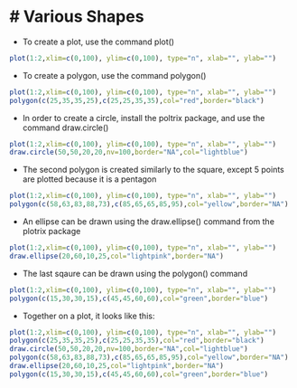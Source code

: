 # Various Shapes
========================================================

- To create a plot, use the command plot()

```r
plot(1:2,xlim=c(0,100), ylim=c(0,100), type="n", xlab="", ylab="")
```

- To create a polygon, use the command polygon()

```r
plot(1:2,xlim=c(0,100), ylim=c(0,100), type="n", xlab="", ylab="")
polygon(c(25,35,35,25),c(25,25,35,35),col="red",border="black")
```

- In order to create a circle, install the poltrix package, and use the command draw.circle()
```r
plot(1:2,xlim=c(0,100), ylim=c(0,100), type="n", xlab="", ylab="")
draw.circle(50,50,20,20,nv=100,border="NA",col="lightblue")
```

- The second polygon is created similarly to the square, except 5 points are plotted because it is a pentagon
```r
plot(1:2,xlim=c(0,100), ylim=c(0,100), type="n", xlab="", ylab="")
polygon(c(58,63,83,88,73),c(85,65,65,85,95),col="yellow",border="NA")
```

- An ellipse can be drawn using the draw.ellipse() command from the plotrix package
```r
plot(1:2,xlim=c(0,100), ylim=c(0,100), type="n", xlab="", ylab="")
draw.ellipse(20,60,10,25,col="lightpink",border="NA")
```

- The last sqaure can be drawn using the polygon() command
```r
plot(1:2,xlim=c(0,100), ylim=c(0,100), type="n", xlab="", ylab="")
polygon(c(15,30,30,15),c(45,45,60,60),col="green",border="blue")
```

- Together on a plot, it looks like this:
```r
plot(1:2,xlim=c(0,100), ylim=c(0,100), type="n", xlab="", ylab="")
polygon(c(25,35,35,25),c(25,25,35,35),col="red",border="black")
draw.circle(50,50,20,20,nv=100,border="NA",col="lightblue")
polygon(c(58,63,83,88,73),c(85,65,65,85,95),col="yellow",border="NA")
draw.ellipse(20,60,10,25,col="lightpink",border="NA")
polygon(c(15,30,30,15),c(45,45,60,60),col="green",border="blue")
```

